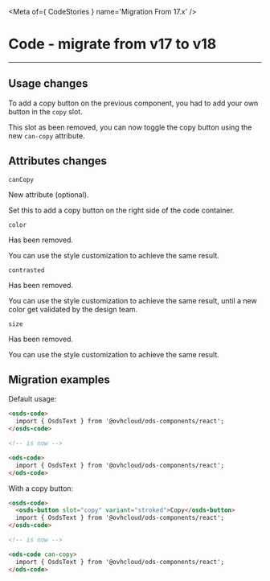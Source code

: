 
<Meta of={ CodeStories } name='Migration From 17.x' />

# Code - migrate from v17 to v18
----

## Usage changes

To add a copy button on the previous component, you had to add your own button in the `copy` slot.

This slot as been removed, you can now toggle the copy button using the new `can-copy` attribute.

## Attributes changes

`canCopy` <ods-badge size="sm" color="success" icon="star" label="New"></ods-badge>

New attribute (optional).

Set this to add a copy button on the right side of the code container.

`color ` <ods-badge size="sm" color="critical" icon="circle-xmark" label="Removed"></ods-badge>

Has been removed.

You can use the style customization to achieve the same result.

`contrasted` <ods-badge size="sm" color="critical" icon="circle-xmark" label="Removed"></ods-badge>

Has been removed.

You can use the style customization to achieve the same result, until a new color get validated by the design team.

`size ` <ods-badge size="sm" color="critical" icon="circle-xmark" label="Removed"></ods-badge>

Has been removed.

You can use the style customization to achieve the same result.

## Migration examples

Default usage:
```html
<osds-code>
  import { OsdsText } from '@ovhcloud/ods-components/react';
</osds-code>

<!-- is now -->

<ods-code>
  import { OsdsText } from '@ovhcloud/ods-components/react';
</ods-code>
```

With a copy button:
```html
<osds-code>
  <osds-button slot="copy" variant="stroked">Copy</osds-button>
  import { OsdsText } from '@ovhcloud/ods-components/react';
</osds-code>

<!-- is now -->

<ods-code can-copy>
  import { OsdsText } from '@ovhcloud/ods-components/react';
</ods-code>
```
